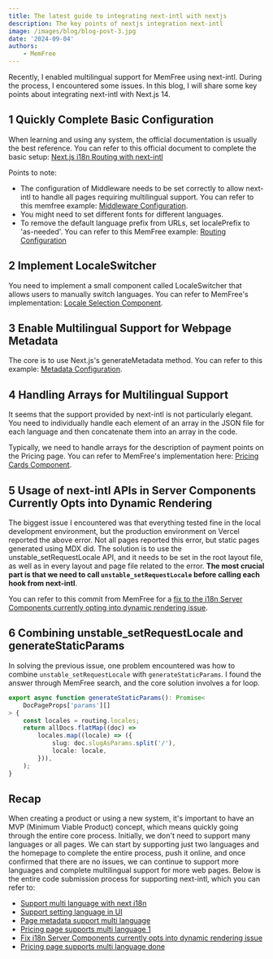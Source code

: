 ```yaml
---
title: The latest guide to integrating next‑intl with nextjs
description: The key points of nextjs integration next‑intl
image: /images/blog/blog-post-3.jpg
date: '2024-09-04'
authors:
    - MemFree
---
```


Recently, I enabled multilingual support for MemFree using next-intl. During the process, I encountered some issues.
In this blog, I will share some key points about integrating next-intl with Next.js 14.

## 1 Quickly Complete Basic Configuration

When learning and using any system, the official documentation is usually the best reference. You can refer to this official document to complete the basic setup:
[Next.js i18n Routing with next-intl](https://next-intl-docs.vercel.app/docs/getting-started/app-router/with-i18n-routing)

Points to note:

-   The configuration of Middleware needs to be set correctly to allow next-intl to handle all pages requiring multilingual support. You can refer to this memfree example: [Middleware Configuration](https://github.com/memfreeme/memfree/blob/main/frontend/middleware.ts).
-   You might need to set different fonts for different languages.
-   To remove the default language prefix from URLs, set localePrefix to 'as-needed'. You can refer to this MemFree example: [Routing Configuration](https://github.com/memfreeme/memfree/blob/main/frontend/i18n/routing.ts)

## 2 Implement LocaleSwitcher

You need to implement a small component called LocaleSwitcher that allows users to manually switch languages. You can refer to MemFree's implementation: [Locale Selection Component](https://github.com/memfreeme/memfree/blob/main/frontend/components/locale-selection.tsx).

## 3 Enable Multilingual Support for Webpage Metadata

The core is to use Next.js's generateMetadata method. You can refer to this example: [Metadata Configuration](https://github.com/memfreeme/memfree/blob/main/frontend/app/%5Blocale%5D/layout.tsx#L24).

## 4 Handling Arrays for Multilingual Support

It seems that the support provided by next-intl is not particularly elegant. You need to individually handle each element of an array in the JSON file for each language and then concatenate them into an array in the code.

Typically, we need to handle arrays for the description of payment points on the Pricing page. You can refer to MemFree's implementation here: [Pricing Cards Component](https://github.com/memfreeme/memfree/blob/main/frontend/components/pricing-cards.tsx).

## 5 Usage of next-intl APIs in Server Components Currently Opts into Dynamic Rendering

The biggest issue I encountered was that everything tested fine in the local development environment, but the production environment on Vercel reported the above error.
Not all pages reported this error, but static pages generated using MDX did.
The solution is to use the unstable_setRequestLocale API, and it needs to be set in the root layout file, as well as in every layout and page file related to the error.
**The most crucial part is that we need to call `unstable_setRequestLocale` before calling each hook from next-intl**.

You can refer to this commit from MemFree for a [fix to the i18n Server Components currently opting into dynamic rendering issue](https://github.com/memfreeme/memfree/commit/1e75a74eabee7a5085cc30bd27e4e6c3c6b90bbc).

## 6 Combining unstable_setRequestLocale and generateStaticParams

In solving the previous issue, one problem encountered was how to combine `unstable_setRequestLocale` with `generateStaticParams`.
I found the answer through MemFree search, and the core solution involves a for loop.

```ts
export async function generateStaticParams(): Promise<
    DocPageProps['params'][]
> {
    const locales = routing.locales;
    return allDocs.flatMap((doc) =>
        locales.map((locale) => ({
            slug: doc.slugAsParams.split('/'),
            locale: locale,
        })),
    );
}
```

## Recap

When creating a product or using a new system, it's important to have an MVP (Minimum Viable Product) concept, which means quickly going through the entire core process.
Initially, we don't need to support many languages or all pages. We can start by supporting just two languages and the homepage to complete the entire process, push it online,
and once confirmed that there are no issues, we can continue to support more languages and complete multilingual support for more web pages.
Below is the entire code submission process for supporting next-intl, which you can refer to:

-   [Support multi language with next i18n](https://github.com/memfreeme/memfree/commit/18b18b02c08fa7c3e78a665d7512a4554d00109c)
-   [Support setting language in UI](https://github.com/memfreeme/memfree/commit/72b12949d64a00be11d9ca8165e2f10a98cc96a4)
-   [Page metadata support multi language](https://github.com/memfreeme/memfree/commit/e33c291478a25d42686e479adcdcdf2d4b3eba6d)
-   [Pricing page supports multi language 1](https://github.com/memfreeme/memfree/commit/56bde020f8da62996a0c522a257a2bf32d5fafdd)
-   [Fix i18n Server Components currently opts into dynamic rendering issue](https://github.com/memfreeme/memfree/commit/1e75a74eabee7a5085cc30bd27e4e6c3c6b90bbc)
-   [Pricing page supports multi language done](https://github.com/memfreeme/memfree/commit/bb289cb7d28cd0e7e6e5bb2157392be708a6d64e)
